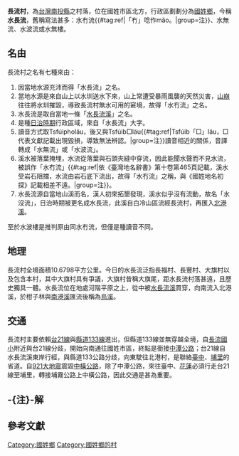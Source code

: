 {{Otheruses|長流村|subject=台灣南投縣國姓鄉的一個村|other=同名的村}}
{{Infobox ROC Village or Li
| Village/LiName  = 長流
| Village/Li      = 村
| City/CountyName = 南投縣
| DivName         = 國姓鄉
| OldName         = 水長流
| AreaTotal       = 10.6798
| Sub             = 11
| HouseholdTotal  = 588
| YearMonth       = 2008年10月
| PopTotal        = 1,823
| Male            = 979
| Female          = 844
| Neighbors       = [[長福村_(台灣)|長福村]]、[[長豐村_(台灣)|長豐村]]、<br>[[大旗村_(台灣)|大旗村]]、[[北港村_(國姓鄉)|北港村]]{{r|國姓地圖}}
| MapLocation     = 
| Head            = 羅廣霖{{r|村里長通訊}}
| Address         = 大長路319號{{r|村里長通訊}}
| Phone           = 49-2431902{{r|村里長通訊}}
| Website         = 
| DataSource      = 戶口資料：[http://village.nantou.gov.tw/khcg/ 國姓鄉戶政事務所]
}}
'''長流村'''，為[[台灣|台灣]][[南投縣|南投縣]]之村落，位在國姓市區北方，行政區劃劃分為[[國姓鄉|國姓鄉]]，今稱'''水長流'''，舊稱寫法甚多：水冇流{{#tag:ref|「冇」唸作mǎo。|group=注}}、水無流、水波流或水無樓。

==名由==
長流村之名有七種來由：
#因當地水源充沛而得「水長流」之名{{r|第132頁}}。
#當地水源是來自山上以水圳送水下來，山上常遭受暴雨風襲的天然災害，[[山崩|山崩]]往往將水圳摧毀，導致長流村無水可用的窘境，故得「水冇流」之名{{r|第72頁}}。
#水長流是取自當地一條「[[水長流溪|水長流溪]]」之名{{r|施添福}}。
#是種[[台灣日治時期|日治時期]]行政區域，來自「水長流」大字{{r|施添福}}。
#讀音方式取Tsfúipholäu，後又與Tsfúib□läu{{#tag:ref|Tsfúib「□」läu，□代表文獻記載出現毀損，導致無法辨認{{r|洪敏麟}}。|group=注}}讀音相近的關係，音譯轉成「水無流」或「水波流」{{r|洪敏麟}}。
#溪水被落葉掩埋，水流從落葉與石頭夾縫中穿流，因此能聞水聲而不見水流，被誤作「水冇流」{{#tag:ref|依《臺灣地名辭書》第十卷第465頁記載，溪水受岩石阻擋，水流由岩石底下流出，故得「水冇流」之稱，與《國姓地名初探》記載相差不遠{{r|第72頁}}{{r|施添福}}。|group=注}}{{r|第72頁}}。
#水長流源自當地山溪而名，漢人初來拓墾發現，溪水似乎沒有流動，故名「水沒流」，日治時期被更名成水長流，此溪自白冷山區流經長流村，再匯入[[北港溪_(南投縣)|北港溪]]{{r|廖隆仁}}。

至於水波樓是推判原由同水冇流，但僅是種讀音不同{{r|第72頁}}。

==地理==
長流村全境面積10.6798平方公里。今日的水長流泛指長福村、長豐村、大旗村以及包含本村，其中大旗村具有爭議，大旗村昔稱大旗尾，距水長流村落甚遠，且歷史獨具一體{{r|施添福}}{{r|洪敏麟}}。水長流位在地處河階平原之上，從中被[[水長流溪|水長流溪]]貫穿，向南流入北港溪，於柑子林與[[南港溪|南港溪]]匯流後稱為[[烏溪|烏溪]]。

==交通==
長流村主要依賴[[台21線|台21線]]與[[縣道133號|縣道133線]]進出，但縣道133線並無穿越全境，自[[南投縣立長流國民小學|長流國小]]附近與台21線分歧，開始向南通往國姓市區，終點是銜接[[台14線|中潭公路]]；台21線自水長流溪東岸行經，與縣道133公路分歧，向東駛往北港村，是聯絡[[臺中縣|臺中]]、[[埔里鎮|埔里]]的省道{{r|圖號19}}。自[[921大地震|921大地震]]震毀[[中橫公路|中橫公路]]，除了中潭公路，來往臺中、[[花蓮縣|花蓮]]必須行走台21線至埔里，轉接埔霧公路上中橫公路，因此交通是甚為重要。

== -{注}-解 ==
{{reflist|group=注|colwidth=30em}}

== 參考文獻 ==
{{reflist|colwidth=30em|refs=

<ref name="國姓地圖">{{cite web|url=http://www.guoshing.gov.tw/1-4.asp|title=國姓鄉行政區域圖|publisher=國姓鄉公所|accessdate=2008-06-08|language=zh-tw|deadurl=yes|archiveurl=https://web.archive.org/web/20091227224109/http://www.guoshing.gov.tw/1-4.asp|archivedate=2009-12-27}}</ref>

<ref name="村里長通訊">{{cite web|url=http://www.moi.gov.tw/dca/regime05_1.asp?fork1_id=40&col2|title=村里長通訊|publisher=內政部民政司|accessdate=2008-06-08|language=zh-tw|deadurl=yes|archiveurl=https://web.archive.org/web/20160304115908/http://www.moi.gov.tw/dca/regime05_1.asp?fork1_id=40&col2|archivedate=2016-03-04}}</ref>

<ref name="第132頁">{{cite book |title=《國姓地名初探》|chapter=〈從南港走到北港〉|page=第132頁|publisher=國姓鄉文史采風協會|language=zh-tw|isbn=9789868301900|year=2006}}</ref>

<ref name="第72頁">{{cite book |title=《國姓地名初探》|chapter=〈從南港走到北港〉|page=第72頁|publisher=國姓鄉文史采風協會|language=zh-tw|isbn=9789868301900|year=2006}}</ref>

<ref name="施添福">{{cite book |title=《臺灣地名辭書》（第十卷）|chapter=南投縣|page=第465頁|author=施添福 總編纂|publisher=台灣省文獻委員會|language=zh-tw|isbn=9570296771|year=2001}}</ref>

<ref name="洪敏麟">{{cite book |title=《臺灣舊地名之沿革：第二冊》（下）|page=第499頁|author=洪敏麟|publisher=台灣省文獻委員會|language=zh-tw|year=1984}}</ref>

<ref name="廖隆仁">{{cite book |title=《新社鄉誌》|page=第87頁|author=廖隆仁|publisher=大社會|language=zh-tw|year=1998}}</ref>

<ref name="圖號19">{{cite book |title=《全台灣道路地圖》（1:100,000）|chapter=圖號19|publisher=上河文化|language=zh-tw|isbn=9572833006|year=2003}}</ref>

}}

[[Category:國姓鄉|Category:國姓鄉]]
[[Category:國姓鄉的村|Category:國姓鄉的村]]